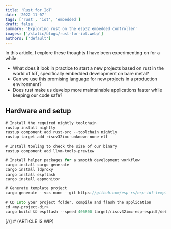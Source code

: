 ```yaml
---
title: 'Rust for IoT'
date: '2022-11-07'
tags: ['rust', 'iot', 'embedded']
draft: false
summary: 'Exploring rust on the esp32 embedded controller'
images: ['/static/blogs/rust-for-iot.webp']
authors: ['default']
---
```


In this article, I explore these thoughts I have been experimenting on for a while:

- What does it look in practice to start a new projects based on rust in the world of IoT, specifically embedded development on bare metal?
- Can we use this promising language for new projects in a production environment?
- Does rust make us develop more maintainable applications faster while keeping our code safe?

## Hardware and setup

```rust
# Install the required nightly toolchain
rustup install nightly
rustup component add rust-src --toolchain nightly
rustup target add riscv32imc-unknown-none-elf

# Install tooling to check the size of our binary
rustup component add llvm-tools-preview

# Install helper packages for a smooth development workflow
cargo install cargo-generate
cargo install ldproxy
cargo install espflash
cargo install espmonitor

# Generate template project
cargo generate --vcs none --git https://github.com/esp-rs/esp-idf-template cargo

# CD Into your project folder, compile and flash the application
cd <my-project-dir>
cargo build && espflash --speed 406800 target/riscv32imc-esp-espidf/debug/wireprobe-rs
```

[//] # (ARTICLE IS WIP)
